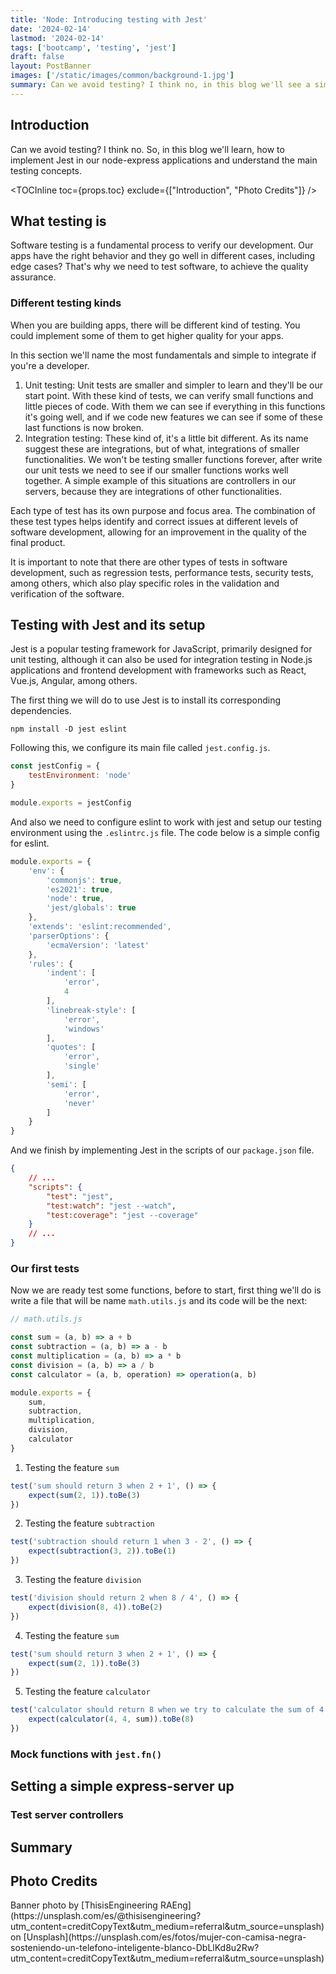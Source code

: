 ```yaml
---
title: 'Node: Introducing testing with Jest'
date: '2024-02-14'
lastmod: '2024-02-14'
tags: ['bootcamp', 'testing', 'jest']
draft: false
layout: PostBanner
images: ['/static/images/common/background-1.jpg']
summary: Can we avoid testing? I think no, in this blog we'll see a simple way to testing node-express applications, so let's start
---
```


## Introduction

Can we avoid testing? I think no. So, in this blog we'll learn, how to implement Jest in our node-express applications and understand the main testing concepts.

<TOCInline toc={props.toc} exclude={["Introduction", "Photo Credits"]} />

## What testing is

Software testing is a fundamental process to verify our development. Our apps have the right behavior and they go well in different cases, including edge cases? That's why we need to test software, to achieve the quality assurance.

### Different testing kinds

When you are building apps, there will be different kind of testing. You could implement some of them to get higher quality for your apps.

In this section we'll name the most fundamentals and simple to integrate if you're a developer.

1. Unit testing: Unit tests are smaller and simpler to learn and they'll be our start point. With these kind of tests, we can verify small functions and little pieces of code. With them we can see if everything in this functions it's going well, and if we code new features we can see if some of these last functions is now broken. 
2. Integration testing: These kind of, it's a little bit different. As its name suggest these are integrations, but of what, integrations of smaller functionalities. We won't be testing smaller functions forever, after write our unit tests we need to see if our smaller functions works well together. A simple example of this situations are controllers in our servers, because they are integrations of other functionalities.

Each type of test has its own purpose and focus area. The combination of these test types helps identify and correct issues at different levels of software development, allowing for an improvement in the quality of the final product.

It is important to note that there are other types of tests in software development, such as regression tests, performance tests, security tests, among others, which also play specific roles in the validation and verification of the software.

## Testing with Jest and its setup

Jest is a popular testing framework for JavaScript, primarily designed for unit testing, although it can also be used for integration testing in Node.js applications and frontend development with frameworks such as React, Vue.js, Angular, among others.

The first thing we will do to use Jest is to install its corresponding dependencies.

```shell
npm install -D jest eslint
```

Following this, we configure its main file called `jest.config.js`.

```javascript
const jestConfig = {
    testEnvironment: 'node'
}

module.exports = jestConfig
```

And also we need to configure eslint to work with jest and setup our testing environment using the `.eslintrc.js` file. The code below is a simple config for eslint.

```javascript
module.exports = {
    'env': {
        'commonjs': true,
        'es2021': true,
        'node': true,
        'jest/globals': true
    },
    'extends': 'eslint:recommended',
    'parserOptions': {
        'ecmaVersion': 'latest'
    },
    'rules': {
        'indent': [
            'error',
            4
        ],
        'linebreak-style': [
            'error',
            'windows'
        ],
        'quotes': [
            'error',
            'single'
        ],
        'semi': [
            'error',
            'never'
        ]
    }
}
```

And we finish by implementing Jest in the scripts of our `package.json` file.

```json
{
    // ...
    "scripts": {
        "test": "jest",
        "test:watch": "jest --watch",
        "test:coverage": "jest --coverage"
    }
    // ...
}
```

### Our first tests

Now we are ready test some functions, before to start, first thing we'll do is write a file that will be name `math.utils.js` and its code will be the next:

```javascript
// math.utils.js

const sum = (a, b) => a + b
const subtraction = (a, b) => a - b
const multiplication = (a, b) => a * b
const division = (a, b) => a / b
const calculator = (a, b, operation) => operation(a, b)

module.exports = {
    sum,
    subtraction,
    multiplication,
    division,
    calculator
}
```

1. Testing the feature `sum`

```javascript
test('sum should return 3 when 2 + 1', () => {
    expect(sum(2, 1)).toBe(3)
})
```

2. Testing the feature `subtraction`

```javascript
test('subtraction should return 1 when 3 - 2', () => {
    expect(subtraction(3, 2)).toBe(1)
})
```

3. Testing the feature `division`

```javascript
test('division should return 2 when 8 / 4', () => {
    expect(division(8, 4)).toBe(2)
})
```

4. Testing the feature `sum`

```javascript
test('sum should return 3 when 2 + 1', () => {
    expect(sum(2, 1)).toBe(3)
})
```

5. Testing the feature `calculator`

```javascript
test('calculator should return 8 when we try to calculate the sum of 4 + 4', () => {
    expect(calculator(4, 4, sum)).toBe(8)
})
```

### Mock functions with `jest.fn()`

## Setting a simple express-server up

### Test server controllers

## Summary

## Photo Credits

<div>
  Banner photo by [ThisisEngineering RAEng](https://unsplash.com/es/@thisisengineering?utm_content=creditCopyText&amp;utm_medium=referral&amp;utm_source=unsplash)
  on
  [Unsplash](https://unsplash.com/es/fotos/mujer-con-camisa-negra-sosteniendo-un-telefono-inteligente-blanco-DbLlKd8u2Rw?utm_content=creditCopyText&amp;utm_medium=referral&amp;utm_source=unsplash)
</div>